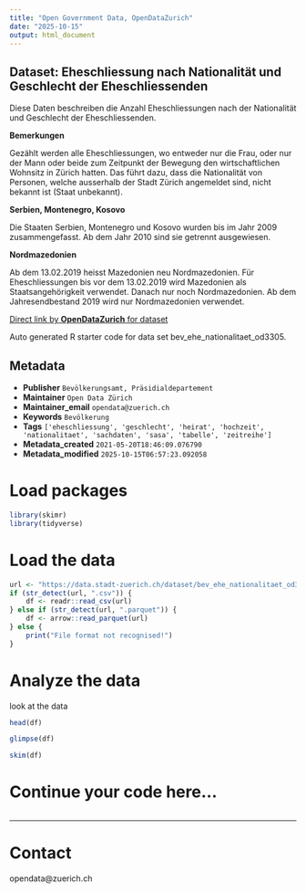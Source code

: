 ```yaml
---
title: "Open Government Data, OpenDataZurich"
date: "2025-10-15"
output: html_document
---
```


## Dataset: Eheschliessung nach Nationalität und Geschlecht der Eheschliessenden

Diese Daten beschreiben die Anzahl Eheschliessungen nach der Nationalität und Geschlecht der Eheschliessenden.

**Bemerkungen**

Gezählt werden alle Eheschliessungen, wo entweder nur die Frau, oder nur der Mann oder beide zum Zeitpunkt der Bewegung den wirtschaftlichen Wohnsitz in Zürich hatten. Das führt dazu, dass die Nationalität von Personen, welche ausserhalb der Stadt Zürich angemeldet sind, nicht bekannt ist (Staat unbekannt).
 

[]()

**Serbien, Montenegro, Kosovo**

Die Staaten Serbien, Montenegro und Kosovo wurden bis im Jahr 2009 zusammengefasst. Ab dem Jahr 2010 sind sie getrennt ausgewiesen.
 

[]()

**Nordmazedonien**

Ab dem 13.02.2019 heisst Mazedonien neu Nordmazedonien. Für Eheschliessungen bis vor dem 13.02.2019 wird Mazedonien als Staatsangehörigkeit verwendet. Danach nur noch Nordmazedonien. Ab dem Jahresendbestand 2019 wird nur Nordmazedonien verwendet.
 

[]()



[Direct link by **OpenDataZurich** for dataset](https://data.stadt-zuerich.ch/dataset/bev_ehe_nationalitaet_od3305)

Auto generated R starter code for data set bev_ehe_nationalitaet_od3305.

## Metadata

- **Publisher** `Bevölkerungsamt, Präsidialdepartement`
- **Maintainer** `Open Data Zürich`
- **Maintainer_email** `opendata@zuerich.ch`
- **Keywords** `Bevölk­erung`
- **Tags** `['eheschliessung', 'geschlecht', 'heirat', 'hochzeit', 'nationalitaet', 'sachdaten', 'sasa', 'tabelle', 'zeitreihe']`
- **Metadata_created** `2021-05-20T18:46:09.076790`
- **Metadata_modified** `2025-10-15T06:57:23.092058`


# Load packages

```r
library(skimr)
library(tidyverse)
```

# Load the data

```r
url <- "https://data.stadt-zuerich.ch/dataset/bev_ehe_nationalitaet_od3305/download/BEV330OD3305.csv"
if (str_detect(url, ".csv")) {
    df <- readr::read_csv(url)
} else if (str_detect(url, ".parquet")) {
    df <- arrow::read_parquet(url)
} else {
    print("File format not recognised!")
}
```

# Analyze the data

look at the data
```r
head(df)
```

```r
glimpse(df)
```

```r
skim(df)
```

# Continue your code here...

```r

```

------------------------------------------------------------------------

# Contact

opendata@zuerich.ch
